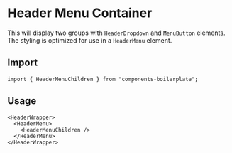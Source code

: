 

<Meta of={HeaderMenuChildrenStories} />

# Header Menu Container

This will display two groups with `HeaderDropdown` and `MenuButton` elements.
The styling is optimized for use in a `HeaderMenu` element.

<Story of={HeaderMenuChildrenStories.Default} />

## Import

```tsx
import { HeaderMenuChildren } from "components-boilerplate";
```

## Usage

```tsx
<HeaderWrapper>
  <HeaderMenu>
    <HeaderMenuChildren />
  </HeaderMenu>
</HeaderWrapper>
```
